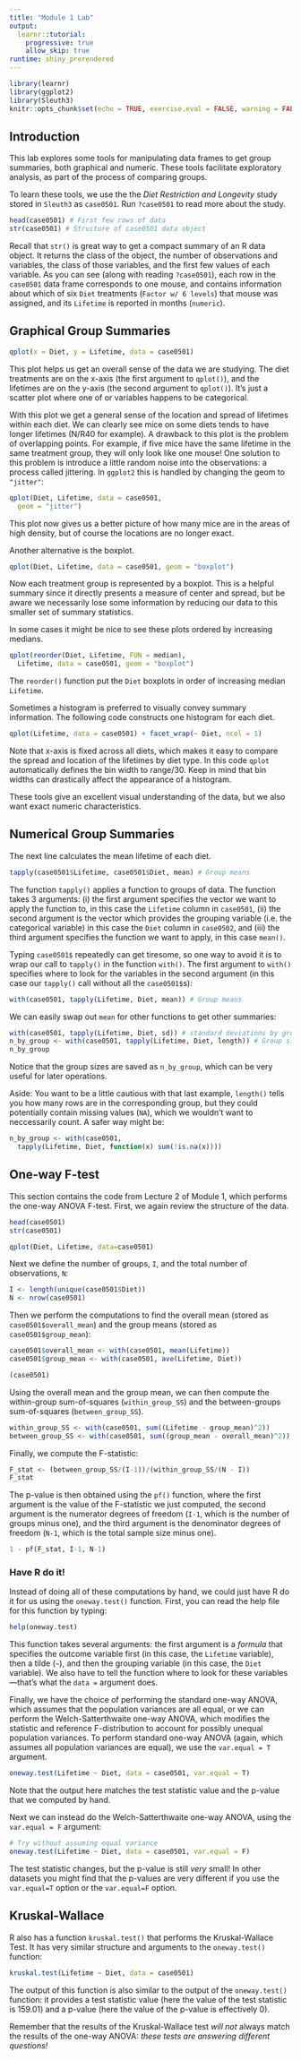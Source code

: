 ```yaml
---
title: "Module 1 Lab"
output: 
  learnr::tutorial:
    progressive: true
    allow_skip: true
runtime: shiny_prerendered
---
```


```r
library(learnr)
library(ggplot2)
library(Sleuth3)
knitr::opts_chunk$set(echo = TRUE, exercise.eval = FALSE, warning = FALSE)
```

## Introduction

This lab explores some tools for manipulating data frames to get group summaries, both graphical and numeric. These tools facilitate exploratory analysis, as part of the process of comparing groups.

To learn these tools, we use the the *Diet Restriction and Longevity* study stored in `Sleuth3` as `case0501`. Run `?case0501` to read more about the study.

```r
head(case0501) # First few rows of data
str(case0501) # Structure of case0501 data object
```

Recall that `str()` is great way to get a compact summary of an R data object. It returns the class of the object, the number of observations and variables, the class of those variables, and the first few values of each variable. As you can see (along with reading `?case0501`), each row in the `case0501` data frame corresponds to one mouse, and contains information about which of six `Diet` treatments (`Factor w/ 6 levels`) that mouse was assigned, and its `Lifetime` is reported in months (`numeric`).

## Graphical Group Summaries

```r
qplot(x = Diet, y = Lifetime, data = case0501)
```

This plot helps us get an overall sense of the data we are studying. The diet treatments are on the x-axis (the first argument to `qplot()`), and the lifetimes are on the y-axis (the second argument to `qplot()`).  It's just a scatter plot where one of or variables happens to be categorical. 

With this plot we get a general sense of the location and spread of lifetimes within each diet. We can clearly see mice on some diets tends to have longer lifetimes (N/R40 for example). A drawback to this plot is the problem of overlapping points. For example, if five mice have the same lifetime in the same treatment group, they will only look like one mouse! One solution to this problem is introduce a little random noise into the observations: a process called jittering.  In `ggplot2` this is handled by changing the geom to `"jitter"`:

```r
qplot(Diet, Lifetime, data = case0501, 
  geom = "jitter")
```

This plot now gives us a better picture of how many mice are in the areas of high density, but of course the locations are no longer exact. 

Another alternative is the boxplot.

```r
qplot(Diet, Lifetime, data = case0501, geom = "boxplot")
```

Now each treatment group is represented by a boxplot. This is a helpful summary since it
directly presents a measure of center and spread, but be aware we necessarily lose some information by reducing our data to this smaller set of summary statistics.

In some cases it might be nice to see these plots ordered by increasing medians.

```r
qplot(reorder(Diet, Lifetime, FUN = median), 
  Lifetime, data = case0501, geom = "boxplot")
```

The `reorder()` function put the `Diet` boxplots in order of increasing median `Lifetime`. 

Sometimes a histogram is preferred to visually convey summary information. The following code constructs one histogram for each diet.

```r
qplot(Lifetime, data = case0501) + facet_wrap(~ Diet, ncol = 1)
```

Note that x-axis is fixed across all diets, which makes it easy to compare the spread and location of the lifetimes by diet type. In this code `qplot` automatically defines the bin width to range/30. Keep in mind that bin widths can drastically affect the appearance of a histogram.

These tools give an excellent visual understanding of the data, but we also want exact numeric characteristics.

## Numerical Group Summaries

The next line calculates the mean lifetime of each diet. 

```r
tapply(case0501$Lifetime, case0501$Diet, mean) # Group means
```

The function `tapply()` applies a function to groups of data. The function takes 3 arguments: (i) the first argument specifies the vector we want to apply the function to, in this case the `Lifetime` column in `case0501`, (ii) the second argument is the vector which provides the grouping variable (i.e. the categorical variable) in this case the `Diet` column in `case0502`, and (iii) the third argument specifies the function we want to apply,  in this case `mean()`. 

Typing `case0501$` repeatedly can get tiresome, so one way to avoid it is to wrap our call to `tapply()` in the function `with()`.  The first argument to `with()` specifies where to look for the variables in the second argument (in this case our `tapply()` call without all the `case0501$`s):
```r
with(case0501, tapply(Lifetime, Diet, mean)) # Group means
```

We can easily swap out `mean` for other functions to get other summaries:
```r
with(case0501, tapply(Lifetime, Diet, sd)) # standard deviations by group
n_by_group <- with(case0501, tapply(Lifetime, Diet, length)) # Group sizes
n_by_group
```

Notice that the group sizes are saved as `n_by_group`, which can be very useful for later operations.

Aside: You want to be a little cautious with that last example, `length()` tells you how many rows are in the corresponding group, but they could potentially contain missing values (`NA`), which we wouldn't want to neccessarily count.  A safer way might be:

```r
n_by_group <- with(case0501, 
  tapply(Lifetime, Diet, function(x) sum(!is.na(x)))) 
```

## One-way F-test

This section contains the code from Lecture 2 of Module 1, which performs the one-way ANOVA F-test.  First, we again review the structure of the data.
```r
head(case0501)
str(case0501)
```

```r
qplot(Diet, Lifetime, data=case0501)
```

Next we define the number of groups, `I`, and the total number of observations, `N`:

```r
I <- length(unique(case0501$Diet))
N <- nrow(case0501)
```

Then we perform the computations to find the overall mean (stored as `case0501$overall_mean`) and the group means (stored as `case0501$group_mean`):

```r
case0501$overall_mean <- with(case0501, mean(Lifetime))
case0501$group_mean <- with(case0501, ave(Lifetime, Diet))

(case0501)
```

Using the overall mean and the group mean, we can then compute the within-group sum-of-squares (`within_group_SS`) and the between-groups sum-of-squares (`between_group_SS`).

```r
within_group_SS <- with(case0501, sum((Lifetime - group_mean)^2))
between_group_SS <- with(case0501, sum((group_mean - overall_mean)^2))
```

Finally, we compute the F-statistic:

```r
F_stat <- (between_group_SS/(I-1))/(within_group_SS/(N - I))
F_stat
```

The p-value is then obtained using the `pf()` function, where the first argument is the value of the F-statistic we just computed, the second argument is the numerator degrees of freedom (`I-1`, which is the number of groups minus one), and the third argument is the denominator degrees of freedom (`N-1`, which is the total sample size minus one).

```r
1 - pf(F_stat, I-1, N-1)
```

### Have R do it!

Instead of doing all of these computations by hand, we could just have R do it for us using the `oneway.test()` function.  First, you can read the help file for this function by typing:

```r
help(oneway.test)
```

This function takes several arguments: the first argument is a *formula* that specifies the outcome variable first (in this case, the `Lifetime` variable), then a tilde (`~`), and then the grouping variable (in this case, the `Diet` variable).  We also have to tell the function where to look for these variables---that's what the `data = ` argument does. 

Finally, we have the choice of performing the standard one-way ANOVA, which assumes that the population variances are all equal, or we can perform the Welch-Satterthwaite one-way ANOVA, which modifies the statistic and reference F-distribution to account for possibly unequal population variances.  To perform standard one-way ANOVA (again, which assumes all population variances are equal), we use the `var.equal = T` argument.

```r
oneway.test(Lifetime ~ Diet, data = case0501, var.equal = T)

```

Note that the output here matches the test statistic value and the p-value that we computed by hand.

Next we can instead do the Welch-Satterthwaite one-way ANOVA, using the `var.equal = F` argument:

```r
# Try without assuming equal variance
oneway.test(Lifetime ~ Diet, data = case0501, var.equal = F)
```

The test statistic changes, but the p-value is still *very* small!  In other datasets you might find that the p-values are very different if you use the `var.equal=T` option or the `var.equal=F` option.

## Kruskal-Wallace

R also has a function `kruskal.test()` that performs the Kruskal-Wallace Test.  It has very similar structure and arguments to the `oneway.test()` function:

```r
kruskal.test(Lifetime ~ Diet, data = case0501)
```

The output of this function is also similar to the output of the `oneway.test()` function: it provides a test statistic value (here the value of the test statistic is 159.01) and a p-value (here the value of the p-value is effectively 0).

Remember that the results of the Kruskal-Wallace test *will not* always match the results of the one-way ANOVA: *these tests are answering different questions!*  